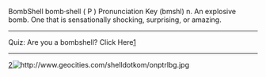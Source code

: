 BombShell
bomb·shell ( P ) Pronunciation Key (bmshl) n. An explosive bomb. One that is sensationally shocking, surprising, or amazing.

----
Quiz: Are you a bombshell?
Click Here[http://quiz.ivillage.com/relationships/tests/bombshell.htm]
----
[http://www.geocities.com/shelldotkom/][[Image:http://www.geocities.com/shelldotkom/onptrlbg.jpg]]